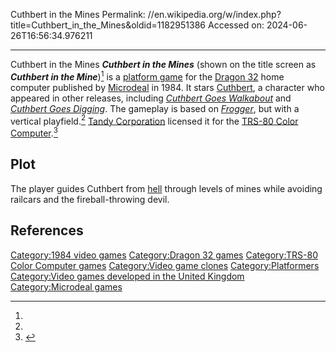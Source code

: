 Cuthbert in the Mines
Permalink: //en.wikipedia.org/w/index.php?title=Cuthbert_in_the_Mines&oldid=1182951386
Accessed on: 2024-06-26T16:56:34.976211



------
Cuthbert in the Mines
{{Short description|1984 platforming video game}}
{{Infobox video game
| collapsible = 
| state = 
| italic title = 
| title = Cuthbert in the Mines
| image = Cuthbert in the Mines Cover.jpg
| alt = 
| caption = 
| developer = [[Microdeal]]
| publisher = [[Microdeal]]<br>[[Tandy Corporation]]
| series = 
| engine = 
| platforms = [[Dragon 32]], [[TRS-80 Color Computer]]
| released = 1984
| genre = [[Platform game|Platform]]
| modes = 
}}
'''''Cuthbert in the Mines''''' (shown on the title screen as '''''Cuthbert in the Mine''''')<ref name=boyle/> is  a [[platform game]] for the [[Dragon 32]] home computer published by [[Microdeal]] in 1984. It stars [[Cuthbert (Microdeal)|Cuthbert]], a character who appeared in other releases, including ''[[Cuthbert Goes Walkabout]]'' and ''[[Cuthbert Goes Digging]]''. The gameplay is based on ''[[Frogger]]'', but with a vertical playfield.<ref name=boyle/> [[Tandy Corporation]] licensed it for the [[TRS-80 Color Computer]].<ref name="boyle">{{cite web |last1=Boyle |first1=L. Curtis |title=Cuthbert in the Mines |url=http://www.lcurtisboyle.com/nitros9/cuthbertinthemines.html |website=Tandy Color Computer Games}}</ref>

==Plot==
The player guides Cuthbert from [[hell]] through levels of mines while avoiding railcars and the fireball-throwing devil.

==References==
{{reflist}}

[[Category:1984 video games]]
[[Category:Dragon 32 games]]
[[Category:TRS-80 Color Computer games]]
[[Category:Video game clones]]
[[Category:Platformers]]
[[Category:Video games developed in the United Kingdom]]
[[Category:Microdeal games]]

{{platform-videogame-stub}}